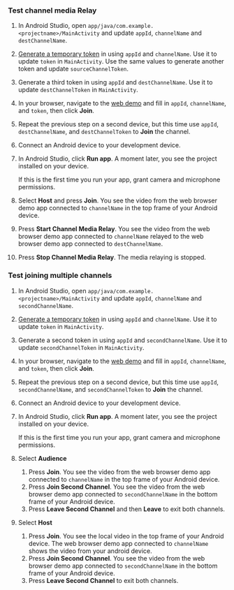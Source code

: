 <PlatformWrapper platform="android">

### Test channel media Relay

1. In Android Studio, open `app/java/com.example.<projectname>/MainActivity` and update `appId`, `channelName` and `destChannelName`.

2. [Generate a temporary token](../reference/manage-agora-account#generate-a-temporary-token) in <Vpl k="CONSOLE" /> using `appId` and `channelName`. Use it to update `token` in `MainActivity`. Use the same values to generate another token and update `sourceChannelToken`.

3. Generate a third token in <Vpl k="CONSOLE" /> using `appId` and `destChannelName`. Use it to update `destChannelToken` in `MainActivity`.

4. In your browser, navigate to the [<Vg k="COMPANY" /> web demo](https://webdemo.agora.io/agora-web-showcase/examples/Agora-Web-Tutorial-1to1-Web/) and fill in `appId`, `channelName`, and `token`, then click **Join**.

5. Repeat the previous step on a second device, but this time use `appId`, `destChannelName`, and `destChannelToken` to **Join** the channel.

6. Connect an Android device to your development device.

7. In Android Studio, click **Run app**. A moment later, you see the project installed on your device.

    If this is the first time you run your app, grant camera and microphone permissions.

8. Select **Host** and press **Join**. You see the video from the web browser demo app connected to `channelName` in the top frame of your Android device.

9. Press **Start Channel Media Relay**. You see the video from the web browser demo app connected to `channelName` relayed to the web browser demo app connected to `destChannelName`.

10. Press **Stop Channel Media Relay**. The media relaying is stopped.

### Test joining multiple channels

1. In Android Studio, open `app/java/com.example.<projectname>/MainActivity` and update `appId`, `channelName` and `secondChannelName`.

2. [Generate a temporary token](../reference/manage-agora-account#generate-a-temporary-token) in <Vpl k="CONSOLE" /> using `appId` and `channelName`. Use it to update `token` in `MainActivity`.

3. Generate a second token in <Vpl k="CONSOLE" /> using `appId` and `secondChannelName`. Use it to update `secondChannelToken` in `MainActivity`.

4. In your browser, navigate to the [<Vg k="COMPANY" /> web demo](https://webdemo.agora.io/agora-web-showcase/examples/Agora-Web-Tutorial-1to1-Web/) and fill in `appId`, `channelName`, and `token`, then click **Join**.

5. Repeat the previous step on a second device, but this time use `appId`, `secondChannelName`, and `secondChannelToken` to **Join** the channel.

6. Connect an Android device to your development device.

7. In Android Studio, click **Run app**. A moment later, you see the project installed on your device.

    If this is the first time you run your app, grant camera and microphone permissions.

8. Select **Audience** 

    1. Press **Join**. You see the video from the web browser demo app connected to `channelName` in the top frame of your Android device.
    2. Press **Join Second Channel**. You see the video from the web browser demo app connected to `secondChannelName` in the bottom frame of your Android device.
    3. Press **Leave Second Channel** and then **Leave** to exit both channels.

9. Select **Host** 

    1. Press **Join**. You see the local video in the top frame of your Android device. The web browser demo app connected to `channelName` shows the video from your android device.
    2. Press **Join Second Channel**. You see the video from the web browser demo app connected to `secondChannelName` in the bottom frame of your Android device.
    3. Press **Leave Second Channel** to exit both channels.

</PlatformWrapper>
